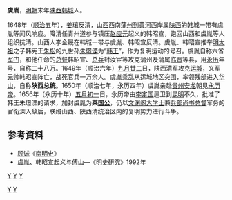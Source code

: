 '''虞胤'''，[[明朝|明朝]]末年[[陕西|陕西]][[韩城|韩城]]人。

1648年（[[顺治|顺治]]五年），[[姜瓖|姜瓖]]反清，[[山西|山西]]西南[[蒲州|蒲州]]到[[黄河|黄河]]西岸属[[陕西|陕西]]的[[韩城|韩城]]一带有虞胤等闻风响应。降清任青州道参与镇压[[赵应元|赵应元]]起义的韩昭宣，跑回山西和虞胤等人组织抗清。山西人李企晟在韩城一带与虞胤、韩昭宣反清。虞胤、韩昭宣推举[[明太祖|明太祖]]之子韩宪王[[朱松|朱松]]的九世孙[[朱璟溧|朱璟溧]]为“[[韩王|韩王]]”，作为复明运动的号召。虞胤自称六省[[军门|军门]]，和他任命的[[总督|总督]]韩昭宣、[[总兵|总兵]]封汝宦等攻克蒲州及蒲属[[临晋|临晋]]等县，用[[永曆_(南明)|永历]]年号，自称二十八万。1649年（顺治六年）[[九月廿二|九月廿二]]日，陕西清军攻克[[运城|运城]]，义军[[元帅|元帅]]韩昭宣阵亡，战死官兵一万余人。虞胤乘乱从运城地区突围，率领残部进入[[华山|华山]]，自称'''陕西总统'''。1650年（顺治七年，永历四年）虞胤亲赴[[贵州|贵州]][[安龙|安龙]]朝见[[永历帝|永历帝]]。1656年（永历十年）[[五月初一|五月初一]]日，永历帝由[[李定国|李定国]]扈卫到[[昆明|昆明]]不久，批准了韩王朱璟溧的请求，加封虞胤为'''莱[[国公|国公]]'''，仍以[[文渊阁大学士|文渊阁大学士]]兼[[兵部尚书|兵部尚书]][[总督|总督]]军务的官衔深入敌后，联络山西、陕西清统治区内的复明势力进行斗争。

==参考資料== 
* [[顾诚|顾诚]]《[[南明史|南明史]]》
* 虞胤、韩昭宣起义与[[傅山|傅山]]—《明史研究》1992年
[[分类:明朝文渊阁大学士|Y]]
[[分类:明朝国公|Y]]
[[分类:南明兵部尚書|Y]]
[[Category:韩城人|Y]]
[[Category:虞姓|Y]]